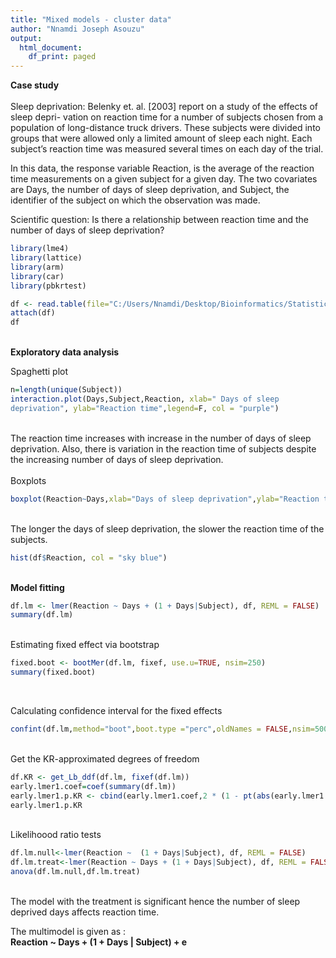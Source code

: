 ---
title: "Mixed models - cluster data"
author: "Nnamdi Joseph Asouzu"
output:
  html_document:
    df_print: paged
---
**Case study**<br>
<br>
Sleep deprivation: Belenky et. al. [2003] report on a study of the effects of sleep depri-
vation on reaction time for a number of subjects chosen from a population of long-distance
truck drivers. These subjects were divided into groups that were allowed only a limited
amount of sleep each night. Each subject’s reaction time was measured several times on
each day of the trial. <br>

In this data, the response variable Reaction, is the average of the reaction time measurements
on a given subject for a given day. The two covariates are Days, the number of days of sleep
deprivation, and Subject, the identifier of the subject on which the observation was made.<br>

Scientific question: Is there a relationship between reaction time and the number of days
of sleep deprivation?<br>

```{r}
library(lme4)
library(lattice)
library(arm)
library(car)
library(pbkrtest)
```

```{r}
df <- read.table(file="C:/Users/Nnamdi/Desktop/Bioinformatics/Statistical_methods_for_bioinformatics/part_I/Projects/Project6/sleep.txt", header=T)
attach(df)
df
```
<br>
**Exploratory data analysis**<br>

Spaghetti plot<br>
```{r}
n=length(unique(Subject))
interaction.plot(Days,Subject,Reaction, xlab=" Days of sleep
deprivation", ylab="Reaction time",legend=F, col = "purple")
```
<br>
The reaction time increases with increase in the number of days of sleep deprivation. Also, there is variation in the reaction time of subjects despite the increasing number of days of sleep deprivation. <br> 
<br>
Boxplots <br>
```{r}
boxplot(Reaction~Days,xlab="Days of sleep deprivation",ylab="Reaction time", col = "red")
```
<br>
The longer the days of sleep deprivation, the slower the reaction time of the subjects. <br>

```{r}
hist(df$Reaction, col = "sky blue")
```

<br>
**Model fitting** <br>

```{r}
df.lm <- lmer(Reaction ~ Days + (1 + Days|Subject), df, REML = FALSE)
summary(df.lm)
```

<br>
Estimating fixed effect via bootstrap <br>
```{r}
fixed.boot <- bootMer(df.lm, fixef, use.u=TRUE, nsim=250)
summary(fixed.boot)
```
<br>

Calculating confidence interval for the fixed effects <br>
```{r}
confint(df.lm,method="boot",boot.type ="perc",oldNames = FALSE,nsim=500)
```

<br>
Get the KR-approximated degrees of freedom <br>
```{r}
df.KR <- get_Lb_ddf(df.lm, fixef(df.lm))
early.lmer1.coef=coef(summary(df.lm))
early.lmer1.p.KR <- cbind(early.lmer1.coef,2 * (1 - pt(abs(early.lmer1.coef[,3]), df.KR)))
early.lmer1.p.KR
```
<br>
Likelihoood ratio tests <br>
```{r}
df.lm.null<-lmer(Reaction ~  (1 + Days|Subject), df, REML = FALSE)
df.lm.treat<-lmer(Reaction ~ Days + (1 + Days|Subject), df, REML = FALSE)
anova(df.lm.null,df.lm.treat)
```
<br>
The model with the treatment is significant hence the number of sleep deprived days affects reaction time. <br>

The multimodel is given as : <br>
**Reaction ~ Days + (1 + Days | Subject) + e**

















